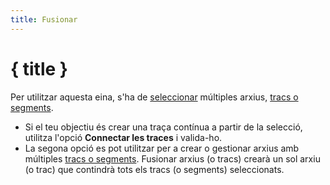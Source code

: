 ```yaml
---
title: Fusionar
---
```


<script>
</script>

# <Group size="24" class="inline-block" style="margin-bottom: 5px" /> { title }

Per utilitzar aquesta eina, s'ha de [seleccionar](../files-and-stats) múltiples arxius, [tracs o segments](../gpx).

- Si el teu objectiu és crear una traça contínua a partir de la selecció, utilitza l'opció **Connectar les traces** i valida-ho.
- La segona opció es pot utilitzar per a crear o gestionar arxius amb múltiples [tracs o segments](../gpx).
  Fusionar arxius (o tracs) crearà un sol arxiu (o trac) que contindrà tots els tracs (o segments) seleccionats.

<div class="flex flex-row justify-center">
    <Merge class="text-foreground p-3 border rounded-md shadow-lg" />
</div>
